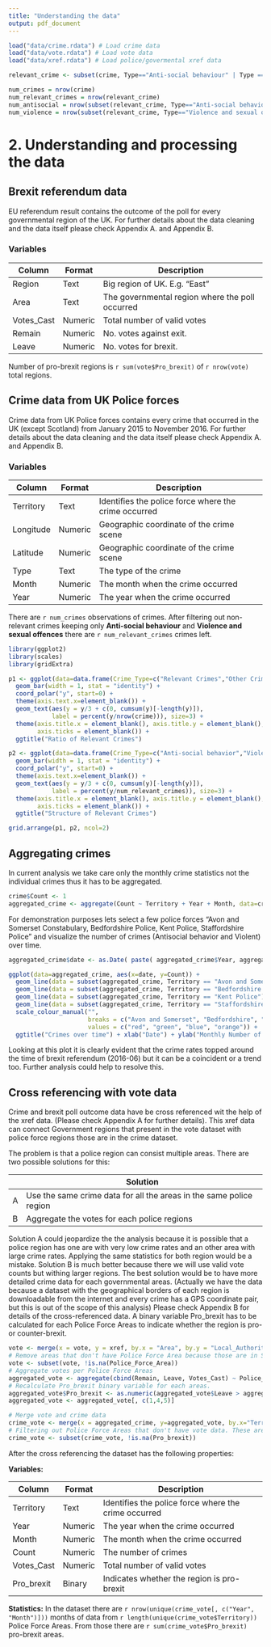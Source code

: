```yaml
---
title: "Understanding the data"
output: pdf_document
---
```



```r
load("data/crime.rdata") # Load crime data
load("data/vote.rdata") # Load vote data
load("data/xref.rdata") # Load police/govermental xref data

relevant_crime <- subset(crime, Type=="Anti-social behaviour" | Type == "Violence and sexual offences" )

num_crimes = nrow(crime)
num_relevant_crimes = nrow(relevant_crime)
num_antisocial = nrow(subset(relevant_crime, Type=="Anti-social behaviour"))
num_violence = nrow(subset(relevant_crime, Type=="Violence and sexual offences"))

```

# 2. Understanding and processing the data

## Brexit referendum data

EU referendum result contains the outcome of the poll for every governmental region of the UK. For further details about the data cleaning and the data itself please check Appendix A. and Appendix B.

### Variables

| Column     | Format  | Description                                    |
|------------|---------|------------------------------------------------|
| Region     | Text    | Big region of UK. E.g. "East"                  |
| Area       | Text    | The governmental region where the poll occurred |
| Votes_Cast | Numeric | Total number of valid votes                    |
| Remain     | Numeric | No. votes against exit.                        |
| Leave      | Numeric | No. votes for brexit.                          |

Number of pro-brexit regions is `r sum(vote$Pro_brexit)` of `r nrow(vote)` total regions.

## Crime data from UK Police forces

Crime data from UK Police forces contains every crime that occurred in the UK (except Scotland) from January 2015 to November 2016. For further details about the data cleaning and the data itself please check Appendix A. and Appendix B.

### Variables

| Column    | Format  | Description                                         |
|-----------|---------|-----------------------------------------------------|
| Territory | Text    | Identifies the police force where the crime occurred |
| Longitude | Numeric | Geographic coordinate of the crime scene            |
| Latitude  | Numeric | Geographic coordinate of the crime scene            |
| Type      | Text    | The type of the crime                               |
| Month     | Numeric | The month when the crime occurred                    |
| Year      | Numeric | The year when the crime occurred                     |

There are `r num_crimes` observations of crimes. After filtering out non-relevant crimes keeping only **Anti-social behaviour** and **Violence and sexual offences** there are `r num_relevant_crimes` crimes left.

```r
library(ggplot2)
library(scales)
library(gridExtra)

p1 <- ggplot(data=data.frame(Crime_Type=c("Relevant Crimes","Other Crimes"), y=c(num_relevant_crimes, num_crimes-num_relevant_crimes)), aes(x="", y=y, fill=Crime_Type)) +
  geom_bar(width = 1, stat = "identity") +
  coord_polar("y", start=0) + 
  theme(axis.text.x=element_blank()) +
  geom_text(aes(y = y/3 + c(0, cumsum(y)[-length(y)]), 
            label = percent(y/nrow(crime))), size=3) +
  theme(axis.title.x = element_blank(), axis.title.y = element_blank(),
        axis.ticks = element_blank()) + 
  ggtitle("Ratio of Relevant Crimes")

p2 <- ggplot(data=data.frame(Crime_Type=c("Anti-social behavior","Violence and sex off."), y=c(num_antisocial, num_violence)), aes(x="", y=y, fill=Crime_Type)) +
  geom_bar(width = 1, stat = "identity") +
  coord_polar("y", start=0) + 
  theme(axis.text.x=element_blank()) +
  geom_text(aes(y = y/3 + c(0, cumsum(y)[-length(y)]), 
            label = percent(y/num_relevant_crimes)), size=3) +
  theme(axis.title.x = element_blank(), axis.title.y = element_blank(),
        axis.ticks = element_blank()) + 
  ggtitle("Structure of Relevant Crimes")

grid.arrange(p1, p2, ncol=2)
```

## Aggregating crimes
In current analysis we take care only the monthly crime statistics not the individual crimes thus it has to be aggregated.

```r
crime$Count <- 1
aggregated_crime <- aggregate(Count ~ Territory + Year + Month, data=crime, FUN = sum)
```

For demonstration purposes lets select a few police forces "Avon and Somerset Constabulary, Bedfordshire Police, Kent Police, Staffordshire Police" and visualize the number of crimes (Antisocial behavior and Violent) over time.

```r
aggregated_crime$date <- as.Date( paste( aggregated_crime$Year, aggregated_crime$Month, "1" , sep = "." )  , format = "%Y.%m.%d" )

ggplot(data=aggregated_crime, aes(x=date, y=Count)) +
  geom_line(data = subset(aggregated_crime, Territory == "Avon and Somerset Constabulary"), aes(colour = "Avon and Somerset")) +
  geom_line(data = subset(aggregated_crime, Territory == "Bedfordshire Police"), aes(colour = "Bedfordshire")) + 
  geom_line(data = subset(aggregated_crime, Territory == "Kent Police"), aes(colour = "Kent")) +
  geom_line(data = subset(aggregated_crime, Territory == "Staffordshire Police"), aes(colour = "Staffordshire")) +
  scale_colour_manual("", 
                      breaks = c("Avon and Somerset", "Bedfordshire", "Kent", "Staffordshire"),
                      values = c("red", "green", "blue", "orange")) +
  ggtitle("Crimes over time") + xlab("Date") + ylab("Monthly Number of Crimes")
```
Looking at this plot it is clearly evident that the crime rates topped around the time of brexit referendum (2016-06) but it can be a coincident or a trend too. Further analysis could help to resolve this.


## Cross referencing with vote data
Crime and brexit poll outcome data have be cross referenced wit the help of the xref data. (Please check Appendix A for further details). This xref data can connect Government regions that present in the vote dataset with police force regions those are in the crime dataset.

The problem is that a police region can consist multiple areas. There are two possible solutions for this:

|   | Solution                                                            |
|---|---------------------------------------------------------------------|
| A | Use the same crime data for all the areas in the same police region |
| B | Aggregate the votes for each police regions                         |

Solution A could jeopardize the the analysis because it is possible that a police region has one are with very low crime rates and an other area with large crime rates. Applying the same statistics for both region would be a mistake. Solution B is much better because there we will use valid vote counts but withing larger regions. The best solution would be to have more detailed crime data for each governmental areas. (Actually we have the data because a dataset with the geographical borders of each region is downloadable from the internet and every crime has a GPS coordinate pair, but this is out of the scope of this analysis) Please check Appendix B for details of the cross-referenced data. A binary variable Pro_brexit has to be calculated for each Police Force Areas to indicate whether the region is pro- or counter-brexit.


```r
vote <- merge(x = vote, y = xref, by.x = "Area", by.y = "Local_Authority_District", all.x = TRUE)
# Remove areas that don't have Police Force Area because those are in Scotland and we don't have crime data for them
vote <- subset(vote, !is.na(Police_Force_Area))
# Aggregate votes per Police Force Areas
aggregated_vote <- aggregate(cbind(Remain, Leave, Votes_Cast) ~ Police_Force_Area, data = vote, FUN = sum)
# Recalculate Pro_brexit binary variable for each areas.
aggregated_vote$Pro_brexit <- as.numeric(aggregated_vote$Leave > aggregated_vote$Remain)
aggregated_vote <- aggregated_vote[, c(1,4,5)]

# Merge vote and crime data
crime_vote <- merge(x = aggregated_crime, y=aggregated_vote, by.x="Territory", by.y="Police_Force_Area", all.x=TRUE)
# Filtering out Police Force Areas that don't have vote data. These are special police forces that are not binded to areas like "British Transport Police"
crime_vote <- subset(crime_vote, !is.na(Pro_brexit))
```

After the cross referencing the dataset has the following properties:

**Variables:**

| Column     | Format  | Description                                          |
|------------|---------|------------------------------------------------------|
| Territory  | Text    | Identifies the police force where the crime occurred |
| Year       | Numeric | The year when the crime occurred                     |
| Month      | Numeric | The month when the crime occurred                    |
| Count      | Numeric | The number of crimes                                 |
| Votes_Cast | Numeric | Total number of valid votes                          |
| Pro_brexit | Binary  | Indicates whether the region is pro-brexit           |

**Statistics:**
In the dataset there are `r nrow(unique(crime_vote[, c("Year", "Month")]))` months of data from `r length(unique(crime_vote$Territory))` Police Force Areas. From those there are `r sum(crime_vote$Pro_brexit)` pro-brexit areas.

